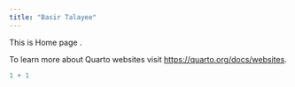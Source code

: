 ```yaml
---
title: "Basir Talayee"
---
```


This is Home page .

To learn more about Quarto websites visit <https://quarto.org/docs/websites>.

```r
1 + 1
```
